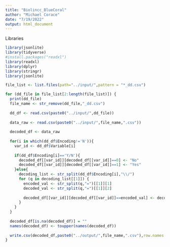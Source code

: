 ```yaml
---
title: "Biolincc_BlueCoral"
author: "Michael Corace"
date: "7/19/2022"
output: html_document
---
```


Libraries
```r
library(jsonlite)
library(tidyverse)
#install.packages("readxl")
library(readxl)
library(dplyr)
library(stringr)
library(jsonlite)
```

```r
file_list <- list.files(path="../input/",pattern = "*_dd.csv")

for (dd_file in file_list[2:length(file_list)]) {
  print(dd_file)
  file_name <- str_remove(dd_file,"_dd.csv")
  
  dd_df <- read.csv(paste0("../input/",dd_file))
  
  data_raw <- read.csv(paste0("../input/",file_name,".csv"))
  
  decoded_df <- data_raw
  
  for(i in which(dd_df$Encoding!='N')){
    var_id <- dd_df$Variable[i]
    
    if(dd_df$Encoding[i]=='Y/N'){
      decoded_df[[var_id]][decoded_df[[var_id]]==0] <- "No"
      decoded_df[[var_id]][decoded_df[[var_id]]==1] <- "Yes"
    }else{
      decoding_list <- str_split(dd_df$Encoding[i],"\\/")
      for (q in decoding_list[[1]]) {
        encoded_val <- str_split(q,"=")[[1]][1]
        decoded_val <- str_split(q,"=")[[1]][2]
        
        decoded_df[[var_id]][decoded_df[[var_id]]==encoded_val] <- decoded_val
      }
    }
  }
  
  decoded_df[is.na(decoded_df)] = ""
  names(decoded_df) <- toupper(names(decoded_df))
  
  write.csv(decoded_df,paste0("../output/",file_name,".csv"),row.names = F)
}

```